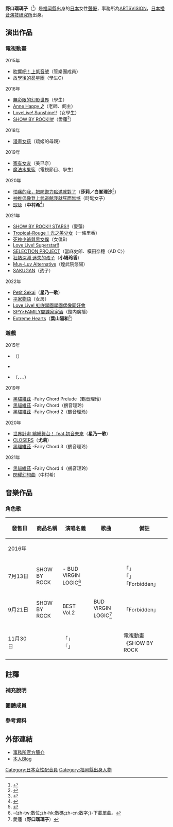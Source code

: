 {{配音員
|姓名= 野口瑠璃子
|圖片=
|尺寸=
|替代=
|簡介=
|本名=
|外文名= 野口 瑠璃子（のぐち るりこ）
|外文= ja
|羅馬拼音= Noguchi Ruriko
|英文名=
|暱稱=
|藝名=
|國籍=
|籍貫=
|出生地= {{JPN}}[[福岡縣|福岡縣]]
|出身地=
|死歿地=
|出生名=
|生年= 1995
|生月= 7
|生日= 6
|歿年=
|歿月=
|歿日=
|血型=O型
|配演語言=
|教育程度=
|母校=
|所屬= [[ARTSVISION|ARTSVISION]]
|宗教信仰=
|配偶=
|活躍年代= 2015年－
|出道作= 管樂團成員（[[奏響吧！上低音號|吹響吧！上低音號]]）
|代表作= 莎莉／白峯理沙（[[怕痛的我，把防禦力點滿就對了|怕痛的我，把防禦力點滿就對了]]）
|網站=
|其他=
}}
'''野口瑠璃子'''（{{bd|1995年|7月6日|catIdx=Noguchi Ruriko}}<ref>{{Cite web|url=http://profile.ameba.jp/ruriko--n/|script-title=ja:野口瑠璃子のプロフィール|publisher=アメーバブログ|accessdate=2016-09-20|language=ja|archive-date=2019-06-30|archive-url=https://web.archive.org/web/20190630232816/https://profile.ameba.jp/ameba/ruriko--n|dead-url=no}}</ref>）是[[福岡縣|福岡縣]]出身的[[日本|日本]]女性[[聲優|聲優]]，事務所為[[ARTSVISION|ARTSVISION]]，[[日本播音演技研究所|日本播音演技研究所]]出身。

== 演出作品 ==
=== 電視動畫 ===
; 2015年
* [[奏響吧！上低音號|吹響吧！上低音號]]（管樂團成員）
* [[放學後的昴星團|放學後的昴星團]]（學生C）

; 2016年
* [[無彩限的幻影世界|無彩限的幻影世界]]（學生）
* [[Anne_Happy_♪|Anne Happy ♪]]（老師、飼主）
* [[LoveLive!_Sunshine!!|LoveLive! Sunshine!!]]（女學生）
* [[SHOW_BY_ROCK!!|SHOW BY ROCK!!#]]（愛蓮<ref>{{Cite web|date=2016-09-02|url=http://www.animatetimes.com/news/details.php?id=1472794561|script-title=ja:TVアニメ『SHOW BY ROCK!!』第2期で登場するアイレーン、ペイペイン、ハンドレッコの担当声優がついに判明|publisher=アニメイトタイムズ|accessdate=2016-09-20|language=ja|archive-date=2019-07-24|archive-url=https://web.archive.org/web/20190724224711/https://www.animatetimes.com/news/details.php?id=1472794561|dead-url=no}}</ref>）

; 2018年
* [[漫畫女孩|漫畫女孩]]（琉姬的母親）

; 2019年
* [[家有女友|家有女友]]（美已奈）
* [[魔法水果籃|魔法水果籃]]（電視節目、學生）

; 2020年
* [[怕痛的我，把防禦力點滿就對了|怕痛的我，把防禦力點滿就對了]]（'''莎莉／白峯理沙'''<ref>{{Cite web|url=https://bofuri.jp/#StaffCast|title=製作人員、聲優|publisher=電視動畫「怕痛的我，把防禦力點滿就對了」官方網站|accessdate=2019-10-11|language=ja|archive-date=2021-01-26|archive-url=https://web.archive.org/web/20210126174744/https://bofuri.jp/#StaffCast|dead-url=no}}</ref>）
* [[神推偶像登上武道館我就死而無憾|神推偶像登上武道館我就死而無憾]]（時髦女子）
* [[球詠|球詠]]（'''中村希'''<ref>{{Cite web|url=https://tamayomi.com/character/|title=登場角色|work=電視動畫「球詠」官方網站|accessdate=2019-09-20|archive-date=2019-12-13|archive-url=https://web.archive.org/web/20191213015110/https://tamayomi.com/character/|dead-url=no|language=ja}}</ref>）

; 2021年
* [[SHOW_BY_ROCK!!|SHOW BY ROCK!! STARS!!]]（愛蓮）<!-- 2021-03-04 -->
* [[Tropical-Rouge！光之美少女|Tropical-Rouge！光之美少女]]（一條里香）<!-- 2021-08-15 -->
* [[死神少爺與黑女僕|死神少爺與黑女僕]]（女僕B）<!-- 2021-08-29 -->
* [[Love_Live!_Superstar!!|Love Live! Superstar!!]]<!-- 2021-09-12 -->
* [[SELECTION_PROJECT|SELECTION PROJECT]]（當麻史郎、橫田奈穗〈AD C〉）<!-- 2021-10-01 -->
* [[狂熱深淵|狂熱深淵 迷失的孩子]]（'''小鳩玲香'''）<!-- 2021-10-12 -->
* [[Muv-Luv_Alternative|Muv-Luv Alternative]]（煌武院悠陽）<!-- 2021-12-01 -->
* [[SAKUGAN|SAKUGAN]]（孩子）<!-- 2021-12-16 -->

; 2022年
* [[世界計畫_繽紛舞台！_feat.初音未來|Petit Sekai]]（'''星乃一歌'''）<!-- 2022-01-13 -->
* [[平家物語_(動畫)|平家物語]]（女房）<!-- 2022-02-17 -->
* [[Love_Live!_虹咲學園學園偶像同好會|Love Live! 虹咲學園學園偶像同好會]]<!-- 2022-04-09 -->
* [[SPY×FAMILY間諜家家酒|SPY×FAMILY間諜家家酒]]（館内廣播）<!-- 2022-06-25 -->
* [[Extreme_Hearts|Extreme Hearts]]（'''葉山陽和'''<ref>{{Cite web|url=https://natalie.mu/comic/news/465250|script-title=ja:都築真紀によるオリジナルアニメ「Extreme Hearts」今夏放送、スタッフ・キャスト発表|website=[[Comic_Natalie|Comic Natalie]]|date=2022-02-10|accessdate=2022-02-10|language=ja|archive-date=2022-03-20|archive-url=https://web.archive.org/web/20220320235324/https://natalie.mu/comic/news/465250|dead-url=no}}</ref>）<!-- 2022-夏 -->

=== 遊戲 ===
; 2015年
* {{lang|ja|激突!ブレイク学園}}（{{lang|ja|三葉こころ}}）
* {{lang|ja|天空のクラフトフリート}}
* {{tsl|ja|ミリ姫大戦|Mili姬大戰|Mili姬大戰 -MILITÄRISCHE MÄDCHEN-}}（{{lang|ja|バーリング}}、{{lang|ja|ブラッドリー}}、{{lang|ja|ヴァシレフスキー}}、{{lang|ja|マリノフスキー}}）
; 2019年
*[[問答RPG_魔法使與黑貓維茲|黑貓維茲]] -Fairy Chord Prelude（鶴音理玲）
*[[問答RPG_魔法使與黑貓維茲|黑貓維茲]] -Fairy Chord（鶴音理玲）
*[[問答RPG_魔法使與黑貓維茲|黑貓維茲]] -Fairy Chord 2（鶴音理玲）

; 2020年
*[[世界計畫_繽紛舞台！_feat.初音未來|世界計畫 繽紛舞台！ feat.初音未來]]（'''星乃一歌'''）
*[[CLOSERS|CLOSERS]]（'''尤莉'''）
*[[問答RPG_魔法使與黑貓維茲|黑貓維茲]] -Fairy Chord 3（鶴音理玲）

; 2021年
*[[問答RPG_魔法使與黑貓維茲|黑貓維茲]] -Fairy Chord 4（鶴音理玲）
*[[閃耀幻想曲|閃耀幻想曲]]（中村希）

== 音樂作品 ==
=== 角色歌 ===
{| class="wikitable" style="font-size:small;"
! style="width:4.5em;"|發售日 !! 商品名稱 !! 演唱名義 !! 歌曲 !! 備註
|-
! colspan="5"|2016年
|-
| 7月13日
| SHOW BY ROCK!! - BUD VIRGIN LOGIC<ref group="註" name="dlcd">-{zh-tw:數位;zh-hk:數碼;zh-cn:数字;}-下載單曲。</ref>
| rowspan="3"|BUD VIRGIN LOGIC<ref group="成員" name="bvl">愛蓮（'''野口瑠璃子'''）</ref>
| 「{{lang|ja|ソラウソ}}」<br />「{{lang|ja|オヤスミパラノイア}}」<br />「Forbidden」
| rowspan="2"|遊戲《[[SHOW_BY_ROCK!!|SHOW BY ROCK!!]]》相關歌曲
|-
| 9月21日
| SHOW BY ROCK!! BEST Vol.2
| 「Forbidden」
|-
| 11月30日
| {{lang|ja|×旋律-Schlehit Melodie-/断罪のソリテュード}}
| 「{{lang|ja|×旋律-Schlehit Melodie-}}」<br />「{{lang|ja|断罪のソリテュード}}」
| 電視動畫《SHOW BY ROCK!!#》插入曲
|}

== 註釋 ==
=== 補充說明 ===
{{Reflist|group="註"}}

=== 團體成員 ===
{{Reflist|group="成員"}}

=== 參考資料 ===
{{Reflist}}

== 外部連結 ==
* [http://www.artsvision.co.jp/talent/717/ 事務所官方簡介] {{Wayback|url=http://www.artsvision.co.jp/talent/717/ |date=20210226124001 }}{{ja}}
* [http://ameblo.jp/ruriko--n/ 本人Blog] {{Wayback|url=http://ameblo.jp/ruriko--n/ |date=20190630232843 }}{{ja}}

{{ARTSVISION|voicercate=1}}

{{DEFAULTSORT:Noguchi Ruriko}}
[[Category:日本女性配音員|Category:日本女性配音員]]
[[Category:福岡縣出身人物|Category:福岡縣出身人物]]